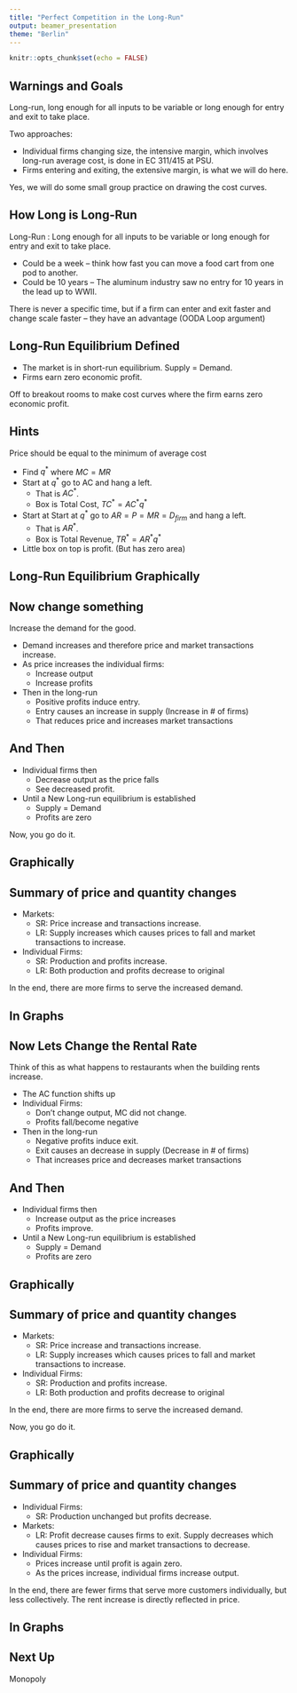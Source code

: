```yaml
---
title: "Perfect Competition in the Long-Run"
output: beamer_presentation
theme: "Berlin"
---
```


```r
knitr::opts_chunk$set(echo = FALSE)
```

## Warnings and Goals

Long-run, long enough for all inputs to be variable or long enough for entry and exit to take place.

Two approaches:

+ Individual firms changing size, the intensive margin, which involves long-run average cost, is done in EC 311/415 at PSU.
+ Firms entering and exiting, the extensive margin, is what we will do here.

Yes, we will do some small group practice on drawing the cost curves.


##  How Long is Long-Run

Long-Run : Long enough for all inputs to be variable or long enough for entry and exit to take place.

+ Could be a week  -- think how fast you can move a food cart from one pod to another.
+ Could be 10 years -- The aluminum industry saw no entry for 10 years in the lead up to WWII.

There is never a specific  time, but if a firm can enter and exit faster and change scale faster -- they have an advantage (OODA Loop argument)


## Long-Run Equilibrium Defined

+ The market is in short-run equilibrium.  Supply = Demand.
+ Firms earn zero economic profit.


Off to breakout rooms to make cost curves where the firm earns zero economic profit.

## Hints

Price should be equal to the minimum of average cost


+ Find $q^*$ where $MC = MR$
+ Start at $q^*$ go to AC and hang a left.  
    + That is $AC^*$.
    + Box is Total Cost, $TC^* = AC^* q^*$
+ Start at Start at $q^*$ go to $AR=P=MR=D_{firm}$ and hang a left.  
    + That is $AR^*$.
    + Box is Total Revenue, $TR^* = AR^* q^*$
+ Little box on top is profit. (But has zero area)


## Long-Run Equilibrium Graphically



##  Now change something

Increase the demand for the good.

+ Demand increases and therefore price and market transactions increase.
+ As price increases the individual firms:
    + Increase output
    + Increase profits
+ Then in the long-run
    + Positive profits induce entry.
    + Entry causes an increase in supply (Increase in # of firms)
    + That reduces price and increases market transactions
    
    
## And Then

+ Individual firms then
    + Decrease output as the price falls
    + See decreased profit.
+ Until a New Long-run equilibrium is established
    + Supply = Demand
    + Profits are zero


Now, you go do it.

## Graphically    


## Summary of price and quantity changes

+ Markets:
    + SR: Price increase and transactions increase.
    + LR: Supply increases which causes prices to fall and market transactions to increase.
+ Individual Firms:
    + SR: Production and profits increase.
    + LR: Both production and profits decrease to original
    
In the end, there are more firms to serve the increased demand.    

## In Graphs


## Now Lets Change the Rental Rate

Think of this as what happens to restaurants when the building rents increase.
        
+ The AC function shifts up
+ Individual Firms:
    + Don't change output, MC did not change.
    + Profits fall/become negative
+ Then in the long-run
    + Negative profits induce exit.
    + Exit causes an decrease in supply (Decrease in # of firms)
    + That increases price and decreases market transactions
    
    
## And Then

+ Individual firms then
    + Increase output as the price increases
    + Profits improve.
+ Until a New Long-run equilibrium is established
    + Supply = Demand
    + Profits are zero

## Graphically    


## Summary of price and quantity changes

+ Markets:
    + SR: Price increase and transactions increase.
    + LR: Supply increases which causes prices to fall and market transactions to increase.
+ Individual Firms:
    + SR: Production and profits increase.
    + LR: Both production and profits decrease to original
    
In the end, there are more firms to serve the increased demand.    


Now, you go do it.

## Graphically    


## Summary of price and quantity changes

+ Individual Firms:
    + SR: Production unchanged but profits decrease.
+ Markets:
    + LR: Profit decrease causes firms to exit. Supply decreases which causes prices to rise and market transactions to decrease.
+ Individual Firms:
    + Prices increase until profit is again zero.
    + As the prices increase, individual firms increase output.
    
In the end, there are fewer firms that serve more customers individually, but less collectively.  The rent increase is directly reflected in price.    

## In Graphs

## Next Up

Monopoly
        